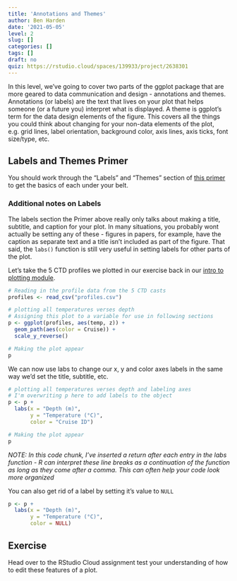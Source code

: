 ```yaml
---
title: 'Annotations and Themes'
author: Ben Harden
date: '2021-05-05'
level: 2
slug: []
categories: []
tags: []
draft: no
quiz: https://rstudio.cloud/spaces/139933/project/2638301
---
```


In this level, we've going to cover two parts of the ggplot package that are more geared to data communication and design - annotations and themes. Annotations (or labels) are the text that lives on your plot that helps someone (or a future you) interpret what is displayed. A theme is ggplot's term for the data design elements of the figure. This covers all the things you could think about changing for your non-data elements of the plot, e.g. grid lines, label orientation, background color, axis lines, axis ticks, font size/type, etc. 

## Labels and Themes Primer

You should work through the "Labels" and "Themes" section of [this primer](https://rstudio.cloud/learn/primers/3.8) to get the basics of each under your belt.

### Additional notes on Labels

The labels section the Primer above really only talks about making a title, subtitle, and caption for your plot. In many situations, you probably wont actually be setting any of these - figures in papers, for example, have the caption as separate text and a title isn't included as part of the figure. That said, the `labs()` function is still very useful in setting labels for other parts of the plot.

Let's take the 5 CTD profiles we plotted in our exercise back in our [intro to plotting module](../../02-plotting1/level-2).

```r
# Reading in the profile data from the 5 CTD casts
profiles <- read_csv("profiles.csv")

# plotting all temperatures verses depth
# Assigning this plot to a variable for use in following sections
p <- ggplot(profiles, aes(temp, z)) +
  geom_path(aes(color = Cruise)) +
  scale_y_reverse()

# Making the plot appear
p
```
We can now use labs to change our x, y and color axes labels in the same way we'd set the title, subtitle, etc.

```r
# plotting all temperatures verses depth and labeling axes
# I'm overwriting p here to add labels to the object
p <- p +
  labs(x = "Depth (m)",
       y = "Temperature (°C)",
       color = "Cruise ID")

# Making the plot appear
p
```

*NOTE: In this code chunk, I've inserted a return after each entry in the labs function - R can interpret these line breaks as a continuation of the function as long as they come after a comma. This can often help your code look more organized*

You can also get rid of a label by setting it's value to `NULL`

```r
p <- p +
  labs(x = "Depth (m)",
       y = "Temperature (°C)",
       color = NULL)
```

## Exercise

Head over to the RStudio Cloud assignment test your understanding of how to edit these features of a plot.